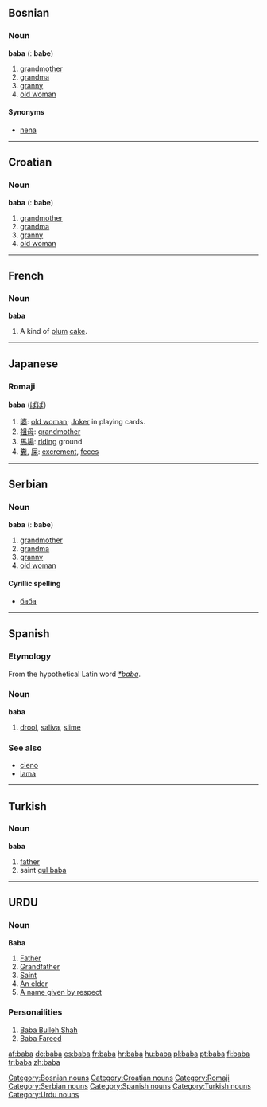 ==Bosnian==
===Noun===
'''baba''' {{f}} {{s}} ({{p}}: '''babe''')
#[[grandmother]]
#[[grandma]]
#[[granny]]
#[[old woman]]
====Synonyms====
*[[nena#Bosnian|nena]]
[[Category:Bosnian nouns]]

----

==Croatian==
===Noun===
'''baba''' {{f}} {{s}} ({{p}}: '''babe''')
#[[grandmother]]
#[[grandma]]
#[[granny]]
#[[old woman]]
[[Category:Croatian nouns]]

----

==French==
===Noun===
'''baba'''
# A kind of [[plum]] [[cake]].

----

==Japanese==
===Romaji===
[[Category:Romaji]]
'''baba''' ([[ばば]])
#[[婆]]: [[old woman]]; [[Joker]] in playing cards.
#[[祖母]]: [[grandmother]]
#[[馬場]]: [[riding]] ground
#[[糞]], [[屎]]: [[excrement]], [[feces]]

----

==Serbian==
===Noun===
'''baba''' {{f}} {{s}} ({{p}}: '''babe''')
#[[grandmother]]
#[[grandma]]
#[[granny]]
#[[old woman]]
====Cyrillic spelling====
*[[баба#Serbian|баба]]
[[Category:Serbian nouns]]

----

==Spanish==
===Etymology===
From the hypothetical Latin word ''[[*baba]]''.
===Noun===
'''baba'''
# [[drool]], [[saliva]], [[slime]]
===See also===
*[[cieno]]
*[[lama]]
[[Category:Spanish nouns]]

----

==Turkish==
===Noun===
'''baba'''
# [[father]]
# saint [[gul baba]]
[[Category:Turkish nouns]]


----

== URDU ==

===Noun===
 
'''Baba'''
# [[Father]]
# [[Grandfather]]
# [[Saint]]
# [[An elder]]
# [[A name given by respect]]

===Personailities===

#[[Baba Bulleh Shah]]
#[[Baba Fareed]]

[[Category:Urdu nouns]]


[[af:baba]]
[[de:baba]]
[[es:baba]]
[[fr:baba]]
[[hr:baba]]
[[hu:baba]]
[[pl:baba]]
[[pt:baba]]
[[fi:baba]]
[[tr:baba]]
[[zh:baba]]